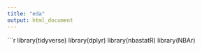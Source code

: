 ```yaml
---
title: "eda"
output: html_document
---
```


```r
library(tidyverse)
library(dplyr)
library(nbastatR)
library(NBAr)






